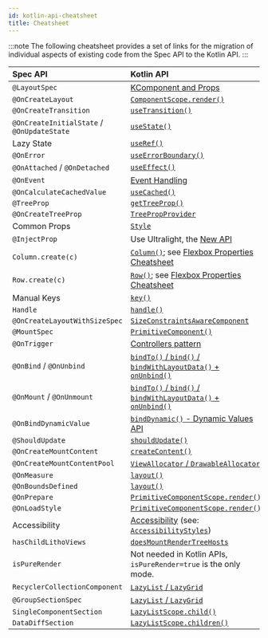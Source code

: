 ```yaml
---
id: kotlin-api-cheatsheet
title: Cheatsheet
---
```


:::note
The following cheatsheet provides a set of links for the migration of individual aspects of existing code from the Spec API to the Kotlin API.
:::

| Spec API                                   | Kotlin API |
| :--                                        | :-- |
| `@LayoutSpec`                              | [KComponent and Props](basics.mdx) |
| `@OnCreateLayout`                          | [`ComponentScope.render()`](basics.mdx) |
| `@OnCreateTransition`                      | [`useTransition()`](/kotlin/hooks-for-spec-developers.mdx#usetransition) |
| `@OnCreateInitialState` / `@OnUpdateState` | [`useState()`](/mainconcepts/use-state.mdx) |
| Lazy State                                 | [`useRef()`](mainconcepts/use-ref.mdx) |
| `@OnError`                                 | [`useErrorBoundary()`](/mainconcepts/use-error-boundary.mdx) |
| `@OnAttached` / `@OnDetached`              | [`useEffect()`](/mainconcepts/use-effect.mdx) |
| `@OnEvent`                                 | [Event Handling](event-handling.mdx) |
| `@OnCalculateCachedValue`                  | [`useCached()`](mainconcepts/use-cached.mdx) |
| `@TreeProp`                                | [`getTreeProp()`](basics.mdx#treeprops) |
| `@OnCreateTreeProp`                        | [`TreePropProvider`](basics.mdx#treeprops) |
| Common Props                               | [`Style`](basics.mdx#common-props) |
| `@InjectProp`                              | Use Ultralight, the [New API](https://www.internalfb.com/intern/staticdocs/ultralight/docs/) |
| `Column.create(c)`                         | [`Column()`](flexbox-containers.mdx); see [Flexbox Properties Cheatsheet](flexbox-containers.mdx#flexbox-properties-cheatsheet) |
| `Row.create(c)`                            | [`Row()`](flexbox-containers.mdx); see [Flexbox Properties Cheatsheet](flexbox-containers.mdx#flexbox-properties-cheatsheet) |
| Manual Keys                                | [`key()`](mainconcepts/coordinate-state-actions/keys-and-identity.md#assigning-manual-keys) |
| `Handle`                                   | [`handle()`](basics.mdx#handles) |
| `@OnCreateLayoutWithSizeSpec`              | [`SizeConstraintsAwareComponent`](../custom-layout.md#kotlin-integration)  | //TODO
| `@MountSpec`                               | [`PrimitiveComponent()`](../mainconcepts/primitivecomponents/overview.mdx)|
| `@OnTrigger`                               | [Controllers pattern](../mainconcepts/primitivecomponents/primitive-controllers.mdx) |
| `@OnBind` / `@OnUnbind`                    | [`bindTo()` / `bind()` / `bindWithLayoutData()` + `onUnbind()`](https://github.com/facebook/litho/blob/75655943f348c0347d534e6931fb53b2f7f16195/sample/src/main/java/com/facebook/samples/litho/kotlin/primitives/SimpleImageViewPrimitiveComponent.kt#L41-L44) |
| `@OnMount` / `@OnUnmount`                  | [`bindTo()` / `bind()` / `bindWithLayoutData()` + `onUnbind()`](https://github.com/facebook/litho/blob/75655943f348c0347d534e6931fb53b2f7f16195/sample/src/main/java/com/facebook/samples/litho/kotlin/primitives/SimpleImageViewPrimitiveComponent.kt#L41-L44) |
| `@OnBindDynamicValue`                      | [`bindDynamic()` - Dynamic Values API](https://github.com/facebook/litho/blob/75655943f348c0347d534e6931fb53b2f7f16195/sample/src/main/java/com/facebook/samples/litho/kotlin/primitives/bindto/ImageViewComponent.kt#L53-L63) |
| `@ShouldUpdate`                            | [`shouldUpdate()`](../mainconcepts/primitivecomponents/primitive.mdx#mounting-and-unmounting-content-properties) |
| `@OnCreateMountContent`                    | [`createContent()`](../mainconcepts/primitivecomponents/primitive.mdx#content-creation) |
| `@OnCreateMountContentPool`                | [`ViewAllocator` / `DrawableAllocator`](../mainconcepts/primitivecomponents/primitive-preallocation.mdx)|
| `@OnMeasure`                               | [`layout()`](../mainconcepts/primitivecomponents/primitive-measuring.mdx) |
| `@OnBoundsDefined`                         | [`layout()`](../mainconcepts/primitivecomponents/primitive-measuring.mdx) |
| `@OnPrepare`                               | [`PrimitiveComponentScope.render()`](../mainconcepts/primitivecomponents/primitive-component.mdx) |
| `@OnLoadStyle`                             | [`PrimitiveComponentScope.render()`](../mainconcepts/primitivecomponents/primitive-component.mdx) |
| Accessibility                              | [Accessibility](../accessibility/accessibility.mdx) (see: [`AccessibilityStyles`](https://fburl.com/code/3ikzp6c7))|
| `hasChildLithoViews`                       | [`doesMountRenderTreeHosts`](https://github.com/facebook/litho/blob/75655943f348c0347d534e6931fb53b2f7f16195/sample/src/main/java/com/facebook/samples/litho/kotlin/primitives/widgets/HorizontalScroll.kt#L111)|
| `isPureRender`                             | Not needed in Kotlin APIs, `isPureRender=true` is the only mode. |
| `RecyclerCollectionComponent`              | [`LazyList` / `LazyGrid`](lazycollections/lazycollections-sections-migration.mdx/#replace-the-recyclercollectioncomponent) |
| `@GroupSectionSpec`                        | [`LazyList` / `LazyGrid`](lazycollections/lazycollections-sections-migration.mdx/#migrate-the-groupsectionspec) |
| `SingleComponentSection`                   | [`LazyListScope.child()`](lazycollections/lazycollections-sections-migration.mdx/#replace-the-singlecomponentsections) |
| `DataDiffSection`                          | [`LazyListScope.children()`](lazycollections/lazycollections-sections-migration.mdx/#replace-the-datadiffsections) |


